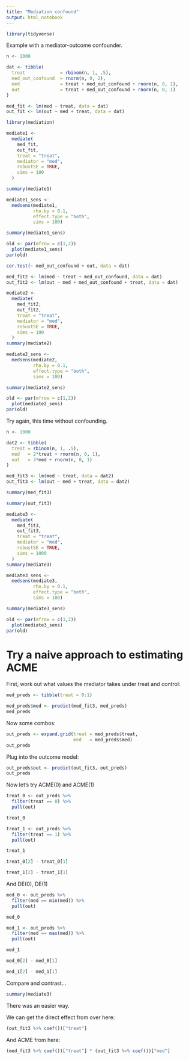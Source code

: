 ```yaml
---
title: "Mediation confound"
output: html_notebook
---
```



```r
library(tidyverse)
```


Example with a mediator-outcome confounder.

```r
n <- 1000

dat <- tibble(
  treat             = rbinom(n, 1, .5),
  med_out_confound  = rnorm(n, 0, 2),
  med               = treat + med_out_confound + rnorm(n, 0, 1),
  out               = treat + med_out_confound + rnorm(n, 0, 1)
)
```


```r
med_fit <- lm(med ~ treat, data = dat)
out_fit <- lm(out ~ med + treat, data = dat)
```


```r
library(mediation)
```


```r
mediate1 <-
  mediate(
    med_fit,
    out_fit,
    treat = "treat",
    mediator = "med",
    robustSE = TRUE,
    sims = 100
  )
```

```r
summary(mediate1)
```


```r
mediate1_sens <-
  medsens(mediate1,
          rho.by = 0.1,
          effect.type = "both",
          sims = 100)

```

```r
summary(mediate1_sens)
```


```r
old <- par(mfrow = c(1,2))
  plot(mediate1_sens)
par(old)
```

```r
cor.test(~ med_out_confound + out, data = dat)
```



```r
med_fit2 <- lm(med ~ treat + med_out_confound, data = dat)
out_fit2 <- lm(out ~ med + med_out_confound + treat, data = dat)
```


```r
mediate2 <-
  mediate(
    med_fit2,
    out_fit2,
    treat = "treat",
    mediator = "med",
    robustSE = TRUE,
    sims = 100
  )
summary(mediate2)
```



```r
mediate2_sens <-
  medsens(mediate2,
          rho.by = 0.1,
          effect.type = "both",
          sims = 100)

```


```r
summary(mediate2_sens)
```

```r
old <- par(mfrow = c(1,2))
  plot(mediate2_sens)
par(old)
```



Try again, this time without confounding.


```r
n <- 1000

dat2 <- tibble(
  treat = rbinom(n, 1, .5),
  med   = 2*treat + rnorm(n, 0, 1),
  out   = 3*med + rnorm(n, 0, 1)
)
```



```r
med_fit3 <- lm(med ~ treat, data = dat2)
out_fit3 <- lm(out ~ med + treat, data = dat2)
```

```r
summary(med_fit3)
```

```r
summary(out_fit3)
```





```r
mediate3 <-
  mediate(
    med_fit3,
    out_fit3,
    treat = "treat",
    mediator = "med",
    robustSE = TRUE,
    sims = 1000
  )
summary(mediate3)
```

```r
mediate3_sens <-
  medsens(mediate3,
          rho.by = 0.1,
          effect.type = "both",
          sims = 100)

```

```r
summary(mediate3_sens)
```


```r
old <- par(mfrow = c(1,2))
  plot(mediate3_sens)
par(old)
```


# Try a naive approach to estimating ACME

First, work out what values the mediator takes under treat and control:

```r
med_preds <- tibble(treat = 0:1)

med_preds$med <- predict(med_fit3, med_preds)
med_preds
```

Now some combos:

```r
out_preds <- expand.grid(treat = med_preds$treat,
                         med   = med_preds$med)
out_preds
```

Plug into the outcome model:

```r
out_preds$out <- predict(out_fit3, out_preds)
out_preds
```

Now let's try ACME(0) and ACME(1)

```r
treat_0 <- out_preds %>%
  filter(treat == 0) %>%
  pull(out)

treat_0
```

```r
treat_1 <- out_preds %>%
  filter(treat == 1) %>%
  pull(out)

treat_1
```
```r
treat_0[2] - treat_0[1]
```
```r
treat_1[2] - treat_1[1]
```

And DE(0), DE(1)


```r
med_0 <- out_preds %>%
  filter(med == min(med)) %>%
  pull(out)

med_0
```


```r
med_1 <- out_preds %>%
  filter(med == max(med)) %>%
  pull(out)

med_1
```

```r
med_0[2] - med_0[1]
```
```r
med_1[2] - med_1[1]
```

Compare and contrast...

```r
summary(mediate3)
```

There was an easier way.

We can get the direct effect from over here:

```r
(out_fit3 %>% coef())["treat"]
```


And ACME from here:

```r
(med_fit3 %>% coef())["treat"] * (out_fit3 %>% coef())["med"]
```




